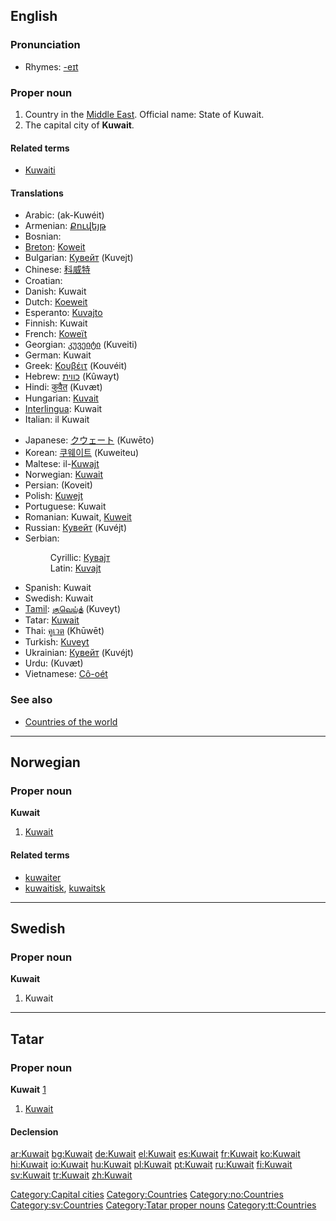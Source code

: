 ==English==
{{wikipedia}}

===Pronunciation===
*Rhymes: [[Rhymes:English:-eɪt|-eɪt]]

===Proper noun===
{{en-proper noun}}

# Country in the [[Middle East]]. Official name: State of Kuwait.
# The capital city of '''Kuwait'''.

====Related terms====
*[[Kuwaiti]]

====Translations====
{{trans-top|country in the Middle East and capital city}}
*Arabic: {{FAchar|[[الكويت]]}} (ak-Kuwéit)
*Armenian: [[Քուվեյթ]] {{unicode|(Ḳouveyṭ)}}
*Bosnian: {{t|bs|Kuvajt|m}}
*[[Breton]]: [[Koweit]]
*Bulgarian: [[Кувейт]] (Kuvejt) {{m}}
*Chinese: [[科威特]]
*Croatian: {{t|hr|Kuvajt|m}}
*Danish: Kuwait
*Dutch: [[Koeweit]]
*Esperanto: [[Kuvajto]]
*Finnish: Kuwait
*French: [[Koweït]] {{m}}
*Georgian: [[კუვეიტი]] (Kuveiti)
*German: Kuwait
*Greek: [[Κουβέιτ]] (Kouvéit) {{n}}
*Hebrew: [[כווית]] (Kûwayt)
*Hindi: [[कुवैत]] (Kuvæt)
*Hungarian: [[Kuvait]]
*[[Interlingua]]: Kuwait
*Italian: il Kuwait {{m}}
{{trans-mid}}
*Japanese: [[クウェート]] (Kuwēto)
*Korean: [[쿠웨이트]] (Kuweiteu)
*Maltese: il-[[Kuwajt]]
*Norwegian: [[#Norwegian|Kuwait]]
*Persian: {{FAchar|[[کویت]]}} (Koveit)
*Polish: [[Kuwejt]]
*Portuguese: Kuwait
*Romanian: Kuwait, [[Kuweit]] {{n}}
*Russian: [[Кувейт]] (Kuvéjt) {{m}}
*Serbian:
*:Cyrillic: [[Кувајт#Serbian|Кувајт]] {{m}}
*:Latin: [[Kuvajt#Serbian|Kuvajt]] {{m}}
*Spanish: Kuwait {{m}}
*Swedish: Kuwait
*[[Tamil]]: [[குவெய்த்]] (Kuveyt)
*Tatar: [[Kuwait#Tatar|Kuwait]]
*Thai: [[คูเวต]] (Khūwēt)
*Turkish: [[Kuveyt]]
*Ukrainian: [[Кувейт]] (Kuvéjt)
*Urdu: {{FAchar|[[کویت]]}} (Kuvæt)
*Vietnamese: [[Cô-oét]]
{{trans-bottom}}

===See also===
*[[Countries of the world]]

[[Category:Capital cities]]
[[Category:Countries]]

----

==Norwegian==

===Proper noun===
'''Kuwait'''

# [[#English|Kuwait]]

====Related terms====
*[[kuwaiter]]
*[[kuwaitisk]], [[kuwaitsk]]

[[Category:no:Countries]]

----

==Swedish==

===Proper noun===
'''Kuwait'''

# Kuwait

[[Category:sv:Countries]]

----

==Tatar==

===Proper noun===
'''Kuwait''' [http://www.azatliq.org/news/international/tb/archives/2004/11/30.asp]

# [[Kuwait#English|Kuwait]]

====Declension====
{{tt-latin-noun|nıñ|ga|nı|ta|tan}}

[[Category:Tatar proper nouns]]
[[Category:tt:Countries]]

[[ar:Kuwait]]
[[bg:Kuwait]]
[[de:Kuwait]]
[[el:Kuwait]]
[[es:Kuwait]]
[[fr:Kuwait]]
[[ko:Kuwait]]
[[hi:Kuwait]]
[[io:Kuwait]]
[[hu:Kuwait]]
[[pl:Kuwait]]
[[pt:Kuwait]]
[[ru:Kuwait]]
[[fi:Kuwait]]
[[sv:Kuwait]]
[[tr:Kuwait]]
[[zh:Kuwait]]
